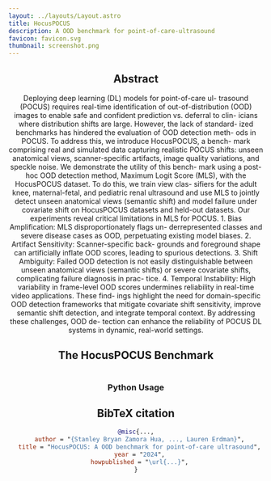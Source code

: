 ```yaml
---
layout: ../layouts/Layout.astro
title: HocusPOCUS
description: A OOD benchmark for point-of-care-ultrasound 
favicon: favicon.svg
thumbnail: screenshot.png
---
```






<Header
  title={frontmatter.title}
  authors={[
    {
      name: "Stanley Bryan Zamora Hua",
      url: "https://stan-hua.github.io/",
      institution: "The Hospital for Sick Children",
    },
    {
      name: "Lauren Erdman",
      institution: "Cincinnati Children's Hospital",
    },
  ]}
  conference="Pre-Print"
  links={[
    {
      name: "Paper",
      url: "",
      icon: "ri:file-pdf-2-line",
    },
    {
      name: "Code",
      url: "https://github.com/stan-hua/hocuspocus",
      icon: "ri:github-line",
    },
    {
      name: "arXiv",
      url: "",
      icon: "academicons:arxiv",
    }
  ]}
  />


<HighlightedSection>

## Abstract

Deploying deep learning (DL) models for point-of-care ul-
trasound (POCUS) requires real-time identification of out-of-distribution
(OOD) images to enable safe and confident prediction vs. deferral to clin-
icians where distribution shifts are large. However, the lack of standard-
ized benchmarks has hindered the evaluation of OOD detection meth-
ods in POCUS. To address this, we introduce HocusPOCUS, a bench-
mark comprising real and simulated data capturing realistic POCUS
shifts: unseen anatomical views, scanner-specific artifacts, image quality
variations, and speckle noise. We demonstrate the utility of this bench-
mark using a post-hoc OOD detection method, Maximum Logit Score
(MLS), with the HocusPOCUS dataset. To do this, we train view clas-
sifiers for the adult knee, maternal-fetal, and pediatric renal ultrasound
and use MLS to jointly detect unseen anatomical views (semantic shift)
and model failure under covariate shift on HocusPOCUS datasets and
held-out datasets. Our experiments reveal critical limitations in MLS
for POCUS. 1. Bias Amplification: MLS disproportionately flags un-
derrepresented classes and severe disease cases as OOD, perpetuating
existing model biases. 2. Artifact Sensitivity: Scanner-specific back-
grounds and foreground shape can artificially inflate OOD scores, leading
to spurious detections. 3. Shift Ambiguity: Failed OOD detection is
not easily distinguishable between unseen anatomical views (semantic
shifts) or severe covariate shifts, complicating failure diagnosis in prac-
tice. 4. Temporal Instability: High variability in frame-level OOD
scores undermines reliability in real-time video applications. These find-
ings highlight the need for domain-specific OOD detection frameworks
that mitigate covariate shift sensitivity, improve semantic shift detection,
and integrate temporal context. By addressing these challenges, OOD de-
tection can enhance the reliability of POCUS DL systems in dynamic,
real-world settings.

</HighlightedSection>

## The HocusPOCUS Benchmark
<Figure
    caption="Data Overview."
  >
    <Image source={fig1} altText="**Data Overview.** **(Top)** Examples of covariate shift (C), semantic shift (S) and both (C+S). **(Middle)** The HocusPOCUS Collection. **(Bottom)** Datasets for View Classification." />
</Figure>


### Python Usage


## BibTeX citation

```bibtex
@misc{...,
  author = "{Stanley Bryan Zamora Hua, ..., Lauren Erdman}",
  title = "HocusPOCUS: A OOD benchmark for point-of-care ultrasound",
  year = "2024",
  howpublished = "\url{...}",
}
```
